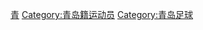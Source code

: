 {{Catnav|頁面分類|各種主題的頁面分類|依中国各省来作的分类|各地中国人|山东人|青岛人}}
{{Catnav|頁面分類|人物|各國人物|中国人|各地中国人|山东人|青岛人}}
{{Catnav|頁面分類|人物|職業|各职业中国人|中国运动员|中国足球运动员}}
{{Catnav|頁面分類|人物|各國人物|各国运动员|中国运动员|中国足球运动员}}
{{Catnav|頁面分類|...|足球|各國足球|中國足球|中国足球运动员}}
{{Catnav|頁面分類|...|各國體育|各國足球|中國足球|中国足球运动员}}

{{DEFAULTSORT:Category:Footballers from Qingdao}}

[[Category:山东籍足球运动员|青]]
[[Category:青岛籍运动员|Category:青岛籍运动员]]
[[Category:青岛足球|Category:青岛足球]]
